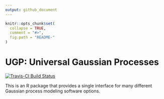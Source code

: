 ```yaml
---
output: github_document
---
```


<!-- README.md is generated from README.Rmd. Please edit that file -->

```r
knitr::opts_chunk$set(
  collapse = TRUE,
  comment = "#>",
  fig.path = "README-"
)
```

# UGP: Universal Gaussian Processes

[![Travis-CI Build Status](https://travis-ci.org/CollinErickson/UGP.svg?branch=master)](https://travis-ci.org/CollinErickson/UGP)

This is an R package that provides a single interface for many different Gaussian process modeling software options.
